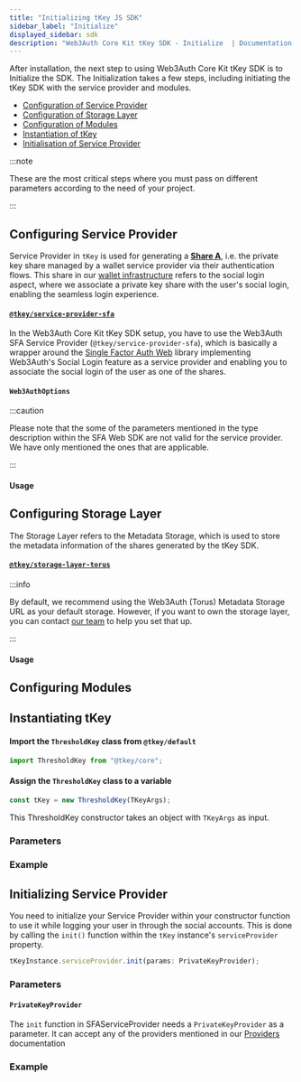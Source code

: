 ```yaml
---
title: "Initializing tKey JS SDK"
sidebar_label: "Initialize"
displayed_sidebar: sdk
description: "Web3Auth Core Kit tKey SDK - Initialize  | Documentation - Web3Auth"
---
```



After installation, the next step to using Web3Auth Core Kit tKey SDK is to Initialize the SDK. The Initialization takes a few steps, including
initiating the tKey SDK with the service provider and modules.

- [Configuration of Service Provider](#configuring-service-provider)
- [Configuration of Storage Layer](#configuring-storage-layer)
- [Configuration of Modules](#configuring-modules)
- [Instantiation of tKey](#instantiating-tkey)
- [Initialisation of Service Provider](#initializing-service-provider)

:::note

These are the most critical steps where you must pass on different parameters according to the need of your project.

:::

## Configuring Service Provider

Service Provider in `tKey` is used for generating a [**Share A**](/sdk/core-kit/tkey), i.e. the private key share managed by a wallet service provider
via their authentication flows. This share in our [wallet infrastructure](/infrastructure/) refers to the social login aspect, where we associate a
private key share with the user's social login, enabling the seamless login experience.

#### [`@tkey/service-provider-sfa`](https://npmjs.com/package/@tkey/service-provider-sfa)

In the Web3Auth Core Kit tKey SDK setup, you have to use the Web3Auth SFA Service Provider (`@tkey/service-provider-sfa`), which is basically a
wrapper around the [Single Factor Auth Web](/sdk/core-kit/sfa-web/) library implementing Web3Auth's Social Login feature as a service provider and
enabling you to associate the social login of the user as one of the shares.

#### `Web3AuthOptions`

<Web3AuthOptions />

:::caution

Please note that the some of the parameters mentioned in the type description within the SFA Web SDK are not valid for the service provider. We have
only mentioned the ones that are applicable.

:::

#### Usage

<SFASPInstanceExample />

## Configuring Storage Layer

The Storage Layer refers to the Metadata Storage, which is used to store the metadata information of the shares generated by the tKey SDK.

#### [`@tkey/storage-layer-torus`](https://www.npmjs.com/package/@tkey/storage-layer-torus)

:::info

By default, we recommend using the Web3Auth (Torus) Metadata Storage URL as your default storage. However, if you want to own the storage layer, you
can contact [our team](https://calendly.com/web3auth/meeting-with-web3auth) to help you set that up.

:::

<StorageLayerArgs />

#### Usage

<StorageLayerExample />

## Configuring Modules

<ModulesDescription />

## Instantiating tKey

#### Import the `ThresholdKey` class from `@tkey/default`

```javascript
import ThresholdKey from "@tkey/core";
```

#### Assign the `ThresholdKey` class to a variable

```javascript
const tKey = new ThresholdKey(TKeyArgs);
```

This ThresholdKey constructor takes an object with `TKeyArgs` as input.

### Parameters

<TKeyArgs />

### Example

<TKeyInstanceExample />

## Initializing Service Provider

You need to initialize your Service Provider within your constructor function to use it while logging your user in through the social accounts. This
is done by calling the `init()` function within the `tKey` instance's `serviceProvider` property.

```javascript
tKeyInstance.serviceProvider.init(params: PrivateKeyProvider);
```

### Parameters

#### `PrivateKeyProvider`

The `init` function in SFAServiceProvider needs a `PrivateKeyProvider` as a parameter. It can accept any of the providers mentioned in our
[Providers](/sdk/helper-sdks/providers/) documentation

### Example

<SFAInitExample />
